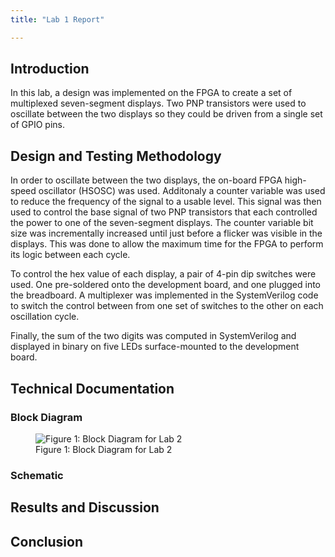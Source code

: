 ```yaml
---
title: "Lab 1 Report"

---
```


## Introduction

In this lab, a design was implemented on the FPGA to create a set of multiplexed seven-segment displays. Two PNP transistors were used to oscillate between the two displays so they could be driven from a single set of GPIO pins.  

## Design and Testing Methodology

In order to oscillate between the two displays, the on-board FPGA high-speed oscillator (HSOSC) was used. Additonaly a counter variable was used to reduce the frequency of the signal to a usable level. This signal was then used to control the base signal of two PNP transistors that each controlled the power to one of the seven-segment displays. The counter variable bit size was incrementally increased until just before a flicker was visible in the displays. This was done to allow the maximum time for the FPGA to perform its logic between each cycle.

To control the hex value of each display, a pair of 4-pin dip switches were used. One pre-soldered onto the development board, and one plugged into the breadboard. A multiplexer was implemented in the SystemVerilog code to switch the control between from one set of switches to the other on each oscillation cycle.

Finally, the sum of the two digits was computed in SystemVerilog and displayed in binary on five LEDs surface-mounted to the development board.

## Technical Documentation

### Block Diagram
![Figure 1: Block Diagram for Lab 2](images/lab2-block_diagram.jpg)

### Schematic

## Results and Discussion

## Conclusion

